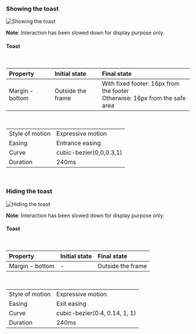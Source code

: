 ### Showing the toast

![Showing the toast](./images/toast-interactions-1.gif)
<br/>

**Note**: Interaction has been slowed down for display purpose only.
<br/>

#### Toast
<br/>

<table style="width: 100%">
    <thead>
        <tr>
            <th align="left">Property</th>
            <th align="left">Initial state</th>
            <th align="left">Final state</th>
        </tr>
    </thead>
    <tbody>
        <tr>
            <td>Margin - bottom</td>
            <td>Outside the frame</td>
            <td>
                With fixed footer: 16px from the footer
                <br/>
                Otherwise: 16px from the safe area
            </td>
        </tr>
    </tbody>
</table>
<br/>

<table style="width: 100%">
    <tbody>
        <tr>
            <td>Style of motion</td>
            <td>Expressive motion</td>
        </tr>
        <tr>
            <td>Easing</td>
            <td>Entrance easing</td>
        </tr>
        <tr>
            <td>Curve</td>
            <td>cubic-bezier(0,0,0.3,1)</td>
        </tr>
        <tr>
            <td>Duration</td>
            <td>240ms</td>
        </tr>
    </tbody>
</table>
<br/>

### Hiding the toast

![Hiding the toast](./images/toast-interactions-2.gif)
<br/>

**Note**: Interaction has been slowed down for display purpose only.
<br/>

#### Toast
<br/>

<table style="width: 100%">
    <thead>
        <tr>
            <th align="left">Property</th>
            <th align="left">Initial state</th>
            <th align="left">Final state</th>
        </tr>
    </thead>
    <tbody>
        <tr>
            <td>Margin - bottom</td>
            <td>-</td>
            <td>Outside the frame</td>
        </tr>
    </tbody>
</table>
<br/>

<table style="width: 100%">
    <tbody>
        <tr>
            <td>Style of motion</td>
            <td>Expressive motion</td>
        </tr>
        <tr>
            <td>Easing</td>
            <td>Exit easing</td>
        </tr>
        <tr>
            <td>Curve</td>
            <td>cubic-bezier(0.4, 0.14, 1, 1)</td>
        </tr>
        <tr>
            <td>Duration</td>
            <td>240ms</td>
        </tr>
    </tbody>
</table>
<br/>
